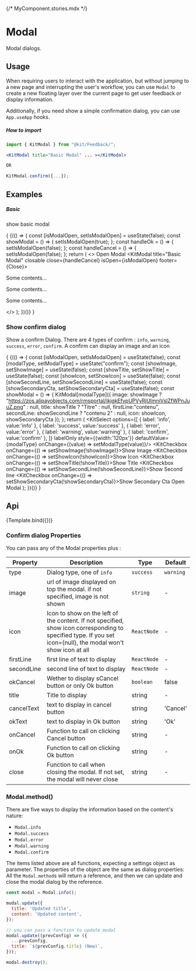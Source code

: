 {/* MyComponent.stories.mdx */}


<Meta
    title="Design System/Feedback/Modal"
    argTypes={ModalArgTypes}
/>

# Modal

Modal dialogs.

## Usage

When requiring users to interact with the application, but without jumping to a new page and interrupting the user's workflow, you can use `Modal` to create a new floating layer over the current page to get user feedback or display information.

Additionally, if you need show a simple confirmation dialog, you can use `App.useApp` hooks.

##### How to import
```jsx
import { KitModal } from "@kit/Feedback/";

<KitModal title="Basic Modal" ... ></KitModal>

OR

KitModal.confirm({...});
```

## Examples

##### Basic
show basic modal

{
<Canvas  withSource="none">
{(() => {
  const [isModalOpen, setIsModalOpen] = useState(false);
  const showModal = () => {
    setIsModalOpen(true);
  };
  const handleOk = () => {
    setIsModalOpen(false);
  };
  const handleCancel = () => {
    setIsModalOpen(false);
  };
  return (
    <>
      <KitButton type="primary" onClick={showModal}>
        Open Modal
      </KitButton>
      <KitModal title="Basic Modal" closable close={handleCancel} isOpen={isModalOpen} footer={<KitButton onClick={handleCancel}>Close</KitButton>}>
        <p>Some contents...</p>
        <p>Some contents...</p>
        <p>Some contents...</p>
      </KitModal>
    </>
  );
})()}
</Canvas>
}

### Show confirm dialog
Show a confirm Dialog. There are 4 types of confirm : `info`, `warning`, `success`, `error`, `confirm`. A confirm can display an image and an icon

{
<Canvas withSource="none">
{(() => {
  const [isModalOpen, setIsModalOpen] = useState(false);
  const [modalType, setModalType] = useState("confirm");
  const [showImage, setShowImage] = useState(false);
  const [showTitle, setShowTitle] = useState(false);
  const [showIcon, setShowIcon] = useState(false);
  const [showSecondLine, setShowSecondLine] = useState(false);
  const [showSecondaryCta, setShowSecondaryCta] = useState(false);
  const showModal = () => {
    KitModal[modalType]({
      image: showImage 
        ? "https://zos.alipayobjects.com/rmsportal/jkjgkEfvpUPVyRjUImniVslZfWPnJuuZ.png"
        : null, 
      title: showTitle ? "Titre" : null,
      firstLine:"contenu",
      secondLine: showSecondLine ? "contenu 2" : null,
      icon: showIcon,
	    showSecondaryCta
	});
  };
  return (
    <KitSpace direction="vertical">
      <KitSpace>
        <KitSelect options={[
          {
            label: 'info',
            value:'info'
          },
          {
            label: 'success',
            value:'success'
          },
          {
            label: 'error',
            value:'error'
          },
          {
            label: 'warning',
            value:'warning'
          },
          {
            label: 'confirm',
            value:'confirm'
          },
        ]} labelOnly style={{width:'120px'}} defaultValue={modalType} onChange={(value) => setModalType(value)}/>
        <KitCheckbox onChange={() => setShowImage(!showImage)}>Show Image</KitCheckbox>
        <KitCheckbox onChange={() => setShowIcon(!showIcon)}>Show Icon</KitCheckbox>
        <KitCheckbox onChange={() => setShowTitle(!showTitle)}>Show Title</KitCheckbox>
        <KitCheckbox onChange={() => setShowSecondLine(!showSecondLine)}>Show Second line</KitCheckbox>
        <KitCheckbox onChange={() => setShowSecondaryCta(!showSecondaryCta)}>Show Secondary Cta</KitCheckbox>
      </KitSpace>
      <KitButton type="primary" onClick={showModal}>
        Open Modal
      </KitButton>
    </KitSpace>
  );
})()}
</Canvas>
}

## Api

<Canvas>
    <Story name="Modal">{Template.bind({})}</Story>
</Canvas>

<Controls story="Modal" />


### Confirm dialog Properties
You can pass any of the Modal properties plus : 

| Property | Description | Type | Default |
| --- | --- | --- | --- |
| type | Dialog type, one of `info` | `success` | `warning` | `error` | `warn` | `confirm` | `string` | - |
| image | url of image displayed on top the modal. if not specified, image is not shown | `string` | - |
| icon | Icon to show on the left of the content. If not specified, show icon corresponding to specified type. If you set icon={null}, the modal won't show icon at all | `ReactNode` | - |
| firstLine | first line of text to display | `ReactNode`| - |
| secondLine | second line of text to display | `ReactNode`| - |
| okCancel | Wether to display sCancel button or only Ok button | `boolean`| false |
| title | Title to display | string | - |
| cancelText | text to display in cancel button | string| 'Cancel' |
| okText | text to display in Ok button | string| 'Ok' |
| onCancel | Function to call on clicking Cancel button | string| - |
| onOk | Function to call on clicking Ok button | string| - |
| close | Function to call when closing the modal. If not set, the modal will never close | string| - |

### Modal.method()

There are five ways to display the information based on the content's nature:

- `Modal.info`
- `Modal.success`
- `Modal.error`
- `Modal.warning`
- `Modal.confirm`

The items listed above are all functions, expecting a settings object as parameter. The properties of the object are the same as dialog properties:
All the `Modal.method`s will return a reference, and then we can update and close the modal dialog by the reference.

```jsx
const modal = Modal.info();

modal.update({
  title: 'Updated title',
  content: 'Updated content',
});

// you can pass a function to update modal
modal.update((prevConfig) => ({
  ...prevConfig,
  title: `${prevConfig.title} (New)`,
}));

modal.destroy();
```
